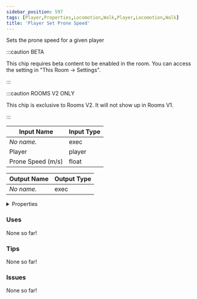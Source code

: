```yaml
---
sidebar_position: 597
tags: [Player,Properties,Locomotion,Walk,Player,Locomotion,Walk]
title: 'Player Set Prone Speed'
---
```


Sets the prone speed for a given player

:::caution BETA

This chip requires beta content to be enabled in the room. You can access the setting in "This Room -> Settings".

:::

:::caution ROOMS V2 ONLY

This chip is exclusive to Rooms V2. It will not show up in Rooms V1.

:::


<EsbSvg />

| Input Name | Input Type |
|-----------|-----------|
| *No name.* | exec |
| Player | player |
| Prone Speed (m/s) | float |

| Output Name | Output Type |
|-----------|-----------|
| *No name.* | exec |


<details>
  <summary>Properties</summary>
  <div>
    <div>
    <table>
      <thead>
        <tr>
          <th>Is beta required?</th>
          <th>✅</th>
        </tr>
        <tr>
          <th>Is this chip a trolling risk?</th>
          <th>❌</th>
        </tr>
        <tr>
          <th>Is this chip a role assignment risk?</th>
          <th>❌</th>
        </tr>
        <tr>
          <th>Chip UUID</th>
          <th>f7f503b5-58df-42b2-ab69-3d7f3b0f4a5d</th>
        </tr>
      </thead>
    </table>
    </div>
  </div>
</details>

### Uses

None so far!

### Tips

None so far!

### Issues

None so far!